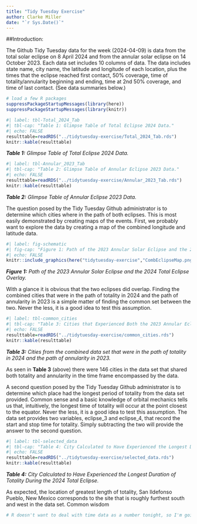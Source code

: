 ---
title: "Tidy Tuesday Exercise"
author: Clarke Miller
date: "`r Sys.Date()`"
---

##Introduction:

The Github Tidy Tuesday data for the week (2024-04-09) is data from the total solar eclipse on 8 April 2024 and from the annular solar eclipse on 14 October 2023. Each data set includes 10 columns of data. The data includes state name, city name, the latitude and longitude of each location, plus the times that the eclipse reached first contact, 50% coverage, time of totality/annularity beginning and ending, time at 2nd 50% coverage, and time of last contact. (See data summaries below.)

```{r, echo=FALSE, message=FALSE}

# load a few R packages
suppressPackageStartupMessages(library(here))
suppressPackageStartupMessages(library(knitr))

#| label: tbl-Total_2024_Tab
#| tbl-cap: "Table 1: Glimpse Table of Total Eclipse 2024 Data."
#| echo: FALSE
resulttable=readRDS("../tidytuesday-exercise/Total_2024_Tab.rds")
knitr::kable(resulttable)

```

***Table 1:*** *Glimpse Table of Total Eclipse 2024 Data.*

```{r, echo=FALSE, message=FALSE}

#| label: tbl-Annular_2023_Tab
#| tbl-cap: "Table 2: Glimpse Table of Annular Eclipse 2023 Data."
#| echo: FALSE
resulttable=readRDS("../tidytuesday-exercise/Annular_2023_Tab.rds")
knitr::kable(resulttable)

```

***Table 2:*** *Glimpse Table of Annular Eclipse 2023 Data.*

The question posed by the Tidy Tuesday Github administrator is to determine which cities where in the path of both eclipses. This is most easily demonstrated by creating maps of the events. First, we probably want to explore the data by creating a map of the combined longitude and latitude data.

```{r, echo=FALSE, message=FALSE}

#| label: fig-schematic
#| fig-cap: "Figure 1: Path of the 2023 Annular Solar Eclipse and the 2024 Total Eclipse Overlay."
#| echo: FALSE
knitr::include_graphics(here("tidytuesday-exercise","CombEclipseMap.png"))

```

***Figure 1:*** *Path of the 2023 Annular Solar Eclipse and the 2024 Total Eclipse Overlay.*

With a glance it is obvious that the two eclipses did overlap. Finding the combined cities that were in the path of totality in 2024 and the path of annularity in 2023 is a simple matter of finding the common set between the two. Never the less, it is a good idea to test this assumption.

```{r, echo=FALSE, message=FALSE}

#| label: tbl-common_cities
#| tbl-cap: "Table 3: Cities that Experienced Both the 2023 Annular Eclipse and the 2024 Total Eclipse."
#| echo: FALSE
resulttable=readRDS("../tidytuesday-exercise/common_cities.rds")
knitr::kable(resulttable)


```

***Table 3:*** *Cities from the combined data set that were in the path of totality in 2024 and the path of annularity in 2023.*

As seen in **Table 3** (above) there were 146 cities in the data set that shared both totality and annularity in the time frame encompassed by the data.

A second question posed by the Tidy Tuesday Github administrator is to determine which place had the longest period of totality from the data set provided. Common sense and a basic knowledge of orbital mechanics tells us that, intuitively, the longest time of totality will occur at the point closest to the equator. Never the less, it is a good idea to test this assumption. The data set provides two variables, eclipse_3 and eclipse_4, that record the start and stop time for totality. Simply subtracting the two will provide the answer to the second question.

```{r, echo=FALSE, message=FALSE}


#| label: tbl-selected_data
#| tbl-cap: "Table 4: City Calculated to Have Experienced the Longest Duration of Totality During the 2024 Total Eclipse."
#| echo: FALSE
resulttable=readRDS("../tidytuesday-exercise/selected_data.rds")
knitr::kable(resulttable)

```

***Table 4:*** *City Calculated to Have Experienced the Longest Duration of Totality During the 2024 Total Eclipse.*

As expected, the location of greatest length of totality, San Ildefonso Pueblo, New Mexico corresponds to the site that is roughly furthest south and west in the data set. Common wisdom 

```{r, echo=FALSE, message=FALSE}

# R doesn't want to deal with time data as a number tonight, so I'm going to try this again in the morning.


```

```{r}


```

```{r}

```
